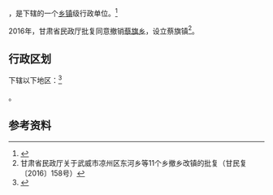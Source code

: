 {{中国乡级行政区|62/06/21/201/000}}

'''{{PAGENAMEBASE}}'''，是{{PRC admin/fullname|62/06/21/201/000|3}}下辖的一个[[乡镇|乡镇]]级行政单位。<ref>{{PRC admin/ref sgc|{{PRC admin/parent|62/06/21/201/000}}}}</ref>

2016年，甘肃省民政厅批复同意撤销[[蔡旗乡|蔡旗乡]]，设立蔡旗镇<ref>甘肃省民政厅关于武威市凉州区东河乡等11个乡撤乡改镇的批复（甘民复〔2016〕158号）</ref>。

== 行政区划 ==

{{PAGENAMEBASE}}下辖以下地区：<ref>{{PRC admin/ref sgc|62/06/21/201/000}}</ref>

{{PRC admin/children|62/06/21/201/000}}。

== 参考资料 ==

{{reflist}}

{{行政区划小作品}}
{{PRC admin/navcat|62/06/21/201/000}}